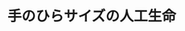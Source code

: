 ﻿---
title: "手のひらサイズの人工生命"
category: "生命理工学院"
vol: 88
interviewee: "田川 陽一"
url: "http://www.tagawa-lab.bio.titech.ac.jp/index.html"
tags: ["生命","人工生命","哺乳類","生体","細胞"]
pdf: "88-2-tagawa.pdf"
career: ""
pdfurl: "88-2-tagawa/88-2-tagawa.pdf"
preface: "私たち哺乳類は様々な器官が複雑に絡み合ってできている。これらが合わさった組織を指先に乗るくらいまでに小型化して再現できれば、世界で最もコンパクトな生体器官のモデルになるのではないか。そのような考えから、同一細胞種から分化した代謝器官を１つのチップに収めることに成功したのがここ田川研究室である。先生がどのようにしてこれを成功させ、その後どう研究を発展させているのか紹介しよう。"
---
